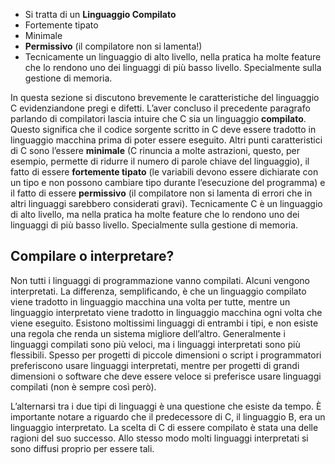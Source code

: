 ::: {.content-visible when-format="revealjs"}
- Si tratta di un **Linguaggio Compilato**
- Fortemente tipato
- Minimale
- **Permissivo** (il compilatore non si lamenta!)
-  Tecnicamente un linguaggio di alto livello, nella pratica ha molte feature che lo rendono uno dei linguaggi di più basso livello. Specialmente sulla gestione di memoria.
:::

::: {.content-visible unless-format="revealjs"}

In questa sezione si discutono brevemente le caratteristiche del linguaggio C evidenziandone pregi e difetti. L'aver concluso il precedente paragrafo parlando di compilatori lascia intuire che C sia un linguaggio **compilato**. Questo significa che il codice sorgente scritto in C deve essere tradotto in linguaggio macchina prima di poter essere eseguito. Altri punti caratteristici di C sono l'essere **minimale** (C rinuncia a molte astrazioni, questo, per esempio, permette di ridurre il numero di parole chiave del linguaggio), il fatto di essere **fortemente tipato** (le variabili devono essere dichiarate con un tipo e non possono cambiare tipo durante l'esecuzione del programma) e il fatto di essere **permissivo** (il compilatore non si lamenta di errori che in altri linguaggi sarebbero considerati gravi). Tecnicamente C è un linguaggio di alto livello, ma nella pratica ha molte feature che lo rendono uno dei linguaggi di più basso livello. Specialmente sulla gestione di memoria.

::: {.callout-note}
## Compilare o interpretare?

Non tutti i linguaggi di programmazione vanno compilati. Alcuni vengono interpretati. La differenza, semplificando, è che un linguaggio compilato viene tradotto in linguaggio macchina una volta per tutte, mentre un linguaggio interpretato viene tradotto in linguaggio macchina ogni volta che viene eseguito. Esistono moltissimi linguaggi di entrambi i tipi, e non esiste una regola che renda un sistema migliore dell'altro. Generalmente i linguaggi compilati sono più veloci, ma i linguaggi interpretati sono più flessibili. Spesso per progetti di piccole dimensioni o script i programmatori preferiscono usare linguaggi interpretati, mentre per progetti di grandi dimensioni o software che deve essere veloce si preferisce usare linguaggi compilati (non è sempre così però).

L'alternarsi tra i due tipi di linguaggi è una questione che esiste da tempo. È importante notare a riguardo che il predecessore di C, il linguaggio B, era un linguaggio interpretato. La scelta di C di essere compilato è stata una delle ragioni del suo successo. Allo stesso modo molti linguaggi interpretati si sono diffusi proprio per essere tali.
:::

:::
